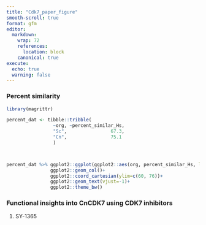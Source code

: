 ```yaml
---
title: "Cdk7_paper_figure"
smooth-scroll: true
format: gfm
editor:
  markdown:
    wrap: 72
    references: 
      location: block
    canonical: true
execute:
  echo: true
  warning: false
---
```


### Percent similarity

```r

library(magrittr)

percent_dat <- tibble::tribble(
                 ~org, ~percent_similar_Hs,
                 "Sc",                67.3,
                 "Cn",                75.1
                 )



percent_dat %>% ggplot2::ggplot(ggplot2::aes(org, percent_similar_Hs, label=percent_similar_Hs))+
                ggplot2::geom_col()+
                ggplot2::coord_cartesian(ylim=c(60, 76))+
                ggplot2::geom_text(vjust=-1)+
                ggplot2::theme_bw()
```

### Functional insights into CnCDK7 using CDK7 inhibitors

1.  SY-1365
